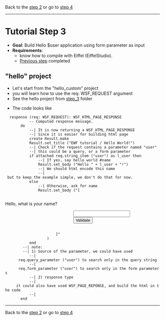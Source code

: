 Back to the [[step_2.wiki|step 2]] 
or go to [[step_4.wiki|step 4]]

----

= Tutorial Step 3 =
* '''Goal''': Build Hello $user application using form parameter as input
* '''Requirements''': 
** know how to compile with Eiffel (EiffelStudio).
** [[step_2.wiki|Previous step]] completed

== "hello" project ==
* Let's start from the "hello_custom" project
* you will learn how to use the req: WSF_REQUEST argument
* See the hello project from [[step_3]] folder

* The code looks like

   response (req: WSF_REQUEST): WSF_HTML_PAGE_RESPONSE
 			-- Computed response message.
 		do
 			--| It is now returning a WSF_HTML_PAGE_RESPONSE
 			--| Since it is easier for building html page
 			create Result.make
 			Result.set_title ("EWF tutorial / Hello World!")
 			--| Check if the request contains a parameter named "user"
 			--| this could be a query, or a form parameter
 			if attached req.string_item ("user") as l_user then
 				--| If yes, say hello world #name
 				Result.set_body ("Hello " + l_user + "!")
 				--| We should html encode this name
 				--| but to keep the example simple, we don't do that for now.
 			else
 				--| Otherwise, ask for name
 				Result.set_body ("[
 							<form action="/" method="POST">
 								<p>Hello, what is your name?</p>
 								<input type="text" name="user"/>
 								<input type="submit" value="Validate"/>
 							</form>
 						]"
 					)
 			end
         --| note:
         --| 1) Source of the parameter, we could have used
 			--|		 req.query_parameter ("user") to search only in the query string
 			--|		 req.form_parameter ("user") to search only in the form parameters
 			--| 2) response type
 			--| 	it could also have used WSF_PAGE_REPONSE, and build the html in the code
 			--|
 		end

----

Back to the [[step_2.wiki|step 2]] 
or go to [[step_4.wiki|step 4]]


